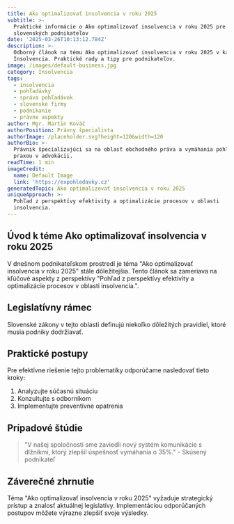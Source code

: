```yaml
---
title: Ako optimalizovať insolvencia v roku 2025
subtitle: >-
  Praktické informácie o Ako optimalizovať insolvencia v roku 2025 pre
  slovenských podnikateľov
date: '2025-03-26T10:13:12.784Z'
description: >-
  Odborný článok na tému Ako optimalizovať insolvencia v roku 2025 v kategórii
  Insolvencia. Praktické rady a tipy pre podnikateľov.
image: /images/default-business.jpg
category: Insolvencia
tags:
  - insolvencia
  - pohľadávky
  - správa pohľadávok
  - slovenské firmy
  - podnikanie
  - právne aspekty
author: Mgr. Martin Kováč
authorPosition: Právny špecialista
authorImage: /placeholder.svg?height=120&width=120
authorBio: >-
  Právnik špecializujúci sa na oblasť obchodného práva a vymáhania pohľadávok s
  praxou v advokácii.
readTime: 1 min
imageCredit:
  name: Default Image
  link: 'https://expohledavky.cz'
generatedTopic: Ako optimalizovať insolvencia v roku 2025
uniqueApproach: >-
  Pohľad z perspektívy efektivity a optimalizácie procesov v oblasti
  insolvencia.
---
```



## Úvod k téme Ako optimalizovať insolvencia v roku 2025

V dnešnom podnikateľskom prostredí je téma "Ako optimalizovať insolvencia v roku 2025" stále dôležitejšia. Tento článok sa zameriava na kľúčové aspekty z perspektívy "Pohľad z perspektívy efektivity a optimalizácie procesov v oblasti insolvencia.".

## Legislatívny rámec

Slovenské zákony v tejto oblasti definujú niekoľko dôležitých pravidiel, ktoré musia podniky dodržiavať.

## Praktické postupy

Pre efektívne riešenie tejto problematiky odporúčame nasledovať tieto kroky:

1. Analyzujte súčasnú situáciu
2. Konzultujte s odborníkom
3. Implementujte preventívne opatrenia

## Prípadové štúdie

> "V našej spoločnosti sme zaviedli nový systém komunikácie s dlžníkmi, ktorý zlepšil úspešnosť vymáhania o 35%." - Skúsený podnikateľ

## Záverečné zhrnutie

Téma "Ako optimalizovať insolvencia v roku 2025" vyžaduje strategický prístup a znalosť aktuálnej legislatívy. Implementáciou odporúčaných postupov môžete výrazne zlepšiť svoje výsledky.
